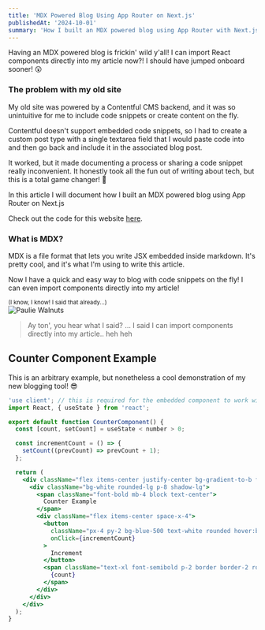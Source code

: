 ```yaml
---
title: 'MDX Powered Blog Using App Router on Next.js'
publishedAt: '2024-10-01'
summary: 'How I built an MDX powered blog using App Router with Next.js and Tailwind CSS.'
---
```


Having an MDX powered blog is frickin' wild y'all! I can import React components directly into my article now?! I should have jumped onboard sooner! 😲

<Counter />

### The problem with my old site

My old site was powered by a Contentful CMS backend, and it was so unintuitive for me to include code snippets or create content on the fly.

Contentful doesn't support embedded code snippets, so I had to create a custom post type with a single textarea field that I would paste code into and then go back and include it in the associated blog post.

It worked, but it made documenting a process or sharing a code snippet really inconvenient. It honestly took all the fun out of writing about tech, but this is a total game changer! 🤯

In this article I will document how I built an MDX powered blog using App Router on Next.js

Check out the code for this website <a href="https://github.com/anthonycoffey/coffey.codes" target="_blank" rel="noopener noreferrer">here</a>.

### What is MDX?

MDX is a file format that lets you write JSX embedded inside markdown. It's pretty cool, and it's what I'm using to write this article.

Now I have a quick and easy way to blog with code snippets on the fly! I can even import components directly into my article!

<small className="text-center block">
  (I know, I know! I said that already...)
</small>

<div className="grid grid-cols-2 prose lg:prose-xl">
  <div>
    <Image src={'/paulie.gif'} className='mx-auto' alt="Paulie Walnuts" width={300} height={300} />
  </div>
    <blockquote className="lg:text-2xl lg:mt-10 pr-4">
    Ay ton', you hear what I said? ... I said I can import components directly
    into my article.. heh heh
  </blockquote>
</div>

## Counter Component Example

This is an arbitrary example, but nonetheless a cool demonstration of my new blogging tool! 😎

```jsx
'use client'; // this is required for the embedded component to work within the .mdx file
import React, { useState } from 'react';

export default function CounterComponent() {
  const [count, setCount] = useState < number > 0;

  const incrementCount = () => {
    setCount((prevCount) => prevCount + 1);
  };

  return (
    <div className="flex items-center justify-center bg-gradient-to-b from-blue-500 to-purple-500 p-8">
      <div className="bg-white rounded-lg p-8 shadow-lg">
        <span className="font-bold mb-4 block text-center">
          Counter Example
        </span>
        <div className="flex items-center space-x-4">
          <button
            className="px-4 py-2 bg-blue-500 text-white rounded hover:bg-blue-600 focus:outline-none focus:ring focus:ring-blue-300"
            onClick={incrementCount}
          >
            Increment
          </button>
          <span className="text-xl font-semibold p-2 border border-2 rounded">
            {count}
          </span>
        </div>
      </div>
    </div>
  );
}
```

<Counter />

